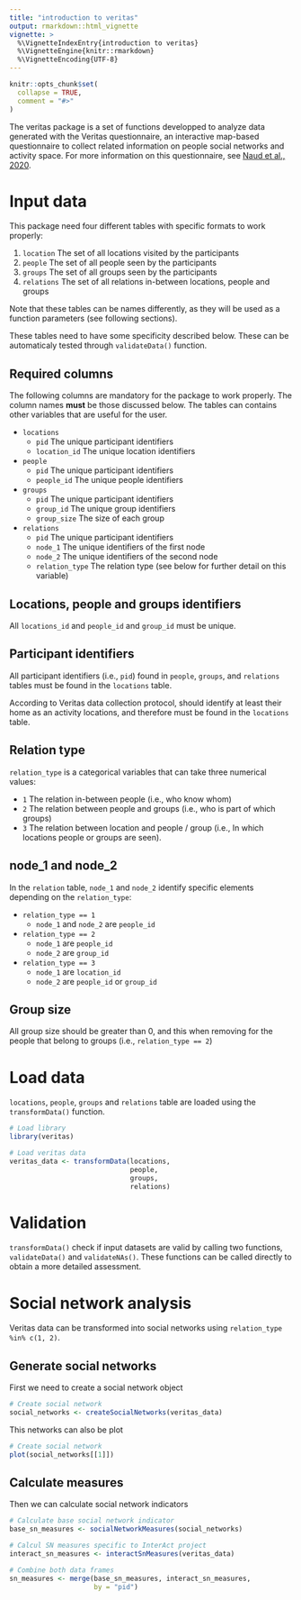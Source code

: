 ```yaml
---
title: "introduction to veritas"
output: rmarkdown::html_vignette
vignette: >
  %\VignetteIndexEntry{introduction to veritas}
  %\VignetteEngine{knitr::rmarkdown}
  %\VignetteEncoding{UTF-8}
---
```


```r
knitr::opts_chunk$set(
  collapse = TRUE,
  comment = "#>"
)
```

The veritas package is a set of functions developped to analyze data
generated with the Veritas questionnaire, an interactive map-based questionnaire
to collect related information on people social networks and activity space.
For more information on this questionnaire, 
see [Naud et al., 2020](https://doi.org/10.1016/j.healthplace.2020.102454).

# Input data

This package need four different tables with specific formats to work properly:

  1. `location` The set of all locations visited by the participants
  2. `people` The set of all people seen by the participants
  3. `groups` The set of all groups seen by the participants
  4. `relations` The set of all relations in-between locations, people and groups

Note that these tables can be names differently, as they will be used
as a function parameters (see following sections).

These tables need to have some specificity described below.
These can be automaticaly tested through `validateData()` function.

## Required columns

The following columns are mandatory for the package to work properly.
The column names **must** be those discussed below. The tables can contains
other variables that are useful for the user.

  - `locations`
    - `pid` The unique participant identifiers
    - `location_id` The unique location identifiers

  - `people`
    - `pid` The unique participant identifiers
    - `people_id` The unique people identifiers

  - `groups`
    - `pid` The unique participant identifiers
    - `group_id` The unique group identifiers
    - `group_size` The size of each group

  - `relations`
    - `pid` The unique participant identifiers
    - `node_1` The unique identifiers of the first node
    - `node_2` The unique identifiers of the second node
    - `relation_type` The relation type 
    (see below for further detail on this variable)

## Locations, people and groups identifiers
All `locations_id` and `people_id` and `group_id` must be unique.

## Participant identifiers

All participant identifiers (i.e., `pid`) found in `people`, `groups`, 
and `relations` tables must be found in the `locations` table.

According to Veritas data collection protocol, should identify at least
their home as an activity locations, and therefore must be found in the
`locations` table.

## Relation type

`relation_type` is a categorical variables that can take three numerical
values:

  - `1` The relation in-between people (i.e., who know whom)
  - `2` The relation between people and groups 
  (i.e., who is part of which groups)
  - `3` The relation between location and people / group 
  (i.e., In which locations people or groups are seen).

## node_1 and node_2

In the `relation` table, `node_1` and `node_2` identify specific elements
depending on the `relation_type`:

  - `relation_type == 1`
    - `node_1` and `node_2` are `people_id`

  - `relation_type == 2`
    - `node_1` are `people_id`
    - `node_2` are `group_id`
  - `relation_type == 3`
    - `node_1` are `location_id`
    - `node_2` are `people_id` or `group_id`

## Group size

All group size should be greater than 0, and this when removing for the 
people that belong to groups (i.e., `relation_type == 2`)


# Load data

`locations`, `people`, `groups` and `relations` table are loaded using the 
`transformData()` function.

```r
# Load library
library(veritas)

# Load veritas data
veritas_data <- transformData(locations,
                              people,
                              groups,
                              relations)
```

# Validation

`transformData()` check if input datasets are valid by calling two functions, 
`validateData()` and `validateNAs()`. These functions can be called directly
to obtain a more detailed assessment.

# Social network analysis

Veritas data can be transformed into social networks using
`relation_type %in% c(1, 2)`.

## Generate social networks
First we need to create a social network object

```r
# Create social network
social_networks <- createSocialNetworks(veritas_data)
```

This networks can also be plot
```r
# Create social network
plot(social_networks[[1]])
```

## Calculate measures
Then we can calculate social network indicators

```r

# Calculate base social network indicator
base_sn_measures <- socialNetworkMeasures(social_networks)

# Calcul SN measures specific to InterAct project
interact_sn_measures <- interactSnMeasures(veritas_data)

# Combine both data frames
sn_measures <- merge(base_sn_measures, interact_sn_measures, 
                     by = "pid")

```

